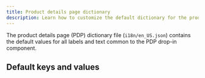 ```yaml
---
title: Product details page dictionary
description: Learn how to customize the default dictionary for the product details page (PDP) drop-in component.
---
```



The product details page (PDP) dictionary file (`i18n/en_US.json`) contains the default values for all labels and text common to the PDP drop-in component.

## Default keys and values

<CodeInclude code={dictionary} title="en_US.json" lang="js" />

